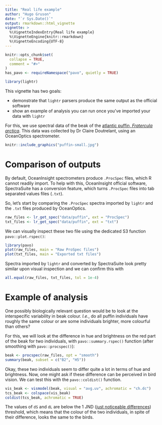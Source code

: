 ```yaml
---
title: "Real life example"
author: "Hugo Gruson"
date: "`r Sys.Date()`"
output: rmarkdown::html_vignette
vignette: >
  %\VignetteIndexEntry{Real life example}
  %\VignetteEngine{knitr::rmarkdown}
  %\VignetteEncoding{UTF-8}
---
```


```r
knitr::opts_chunk$set(
  collapse = TRUE,
  comment = "#>"
)
has_pavo <- requireNamespace("pavo", quietly = TRUE)
```

```r
library(lightr)
```

This vignette has two goals:

- demonstrate that `lightr` parsers produce the same output as the official
software
- show an example of analysis you can run once you've imported your data with
`lightr`

For this, we use spectral data of the beak of the [atlantic puffin, *Fratercula
arctica*](https://en.wikipedia.org/wiki/Atlantic_puffin). This data was 
collected by Dr Claire Doutrelant, using an OceanOptics spectrometer.

```r
knitr::include_graphics("puffin-small.jpg")
```

# Comparison of outputs

By default, OceanInsight spectrometers produce `.ProcSpec` files, which R 
cannot readily import. To help with this, OceanInsight official software,
SpectraSuite has a conversion feature, which turns `.ProcSpec` files into tab
separated values files (`.txt`).

So, let's start by comparing the `.ProcSpec` spectra imported by `lightr` and
the `.txt` files produced by OceanOptics.

```r
raw_files <- lr_get_spec("data/puffin", ext = "ProcSpec")
txt_files <- lr_get_spec("data/puffin", ext = "txt")
```

We can visually inspect these two file using the dedicated S3 function 
`pavo::plot.rspec()`:

```r
library(pavo)
plot(raw_files, main = "Raw ProSpec files")
plot(txt_files, main = "Exported txt files")
```

Spectra imported by `lightr` and converted by SpectraSuite look pretty similar 
upon visual inspection and we can confirm this with

```r
all.equal(raw_files, txt_files, tol = 1e-4)
```

# Example of analysis

One possibly biologically relevant question would be to look at the
interspecific variability in beak colour. *I.e.*, do all puffin individuals have
roughly the same colour or are some individuals brighter, more colourful than
others?

For this, we will look at the difference in hue and brightness on the red part 
of the beak for two individuals, with `pavo::summary.rspec()` function (after
smoothing with `pavo::procspec()`):

```r
beak <- procspec(raw_files, opt = "smooth")
summary(beak, subset = c("B2", "H5"))
```

Okay, these two individuals seem to differ quite a lot in terms of hue and
brightness. Now, one might ask if these difference can be perceived in bird
vision. We can test this with the `pavo::coldist()` function.

```r
vis_beak <- vismodel(beak, visual = "avg.uv", achromatic = "ch.dc")
tcs_beak <- colspace(vis_beak)
coldist(tcs_beak, achromatic = TRUE)
```

The values of `dS` and `dL` are below the 1 JND ([just noticeable differences](https://en.wikipedia.org/wiki/Just-noticeable_difference))
threshold, which means that the colour of the two individuals, in spite of
their difference, looks the same to the birds.

